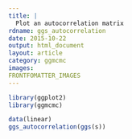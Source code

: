 ```yaml
---
title: |
  Plot an autocorrelation matrix
rdname: ggs_autocorrelation
date: 2015-10-22
output: html_document
layout: article
category: ggmcmc
images:
FRONTFOMATTER_IMAGES
---
```


```r
library(ggplot2)
library(ggmcmc)
```

```r
data(linear)
ggs_autocorrelation(ggs(s))



```